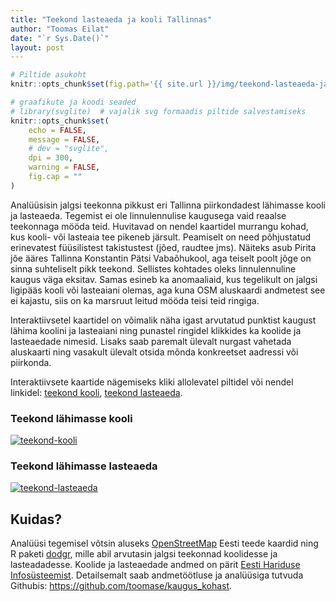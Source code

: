 ```yaml
---
title: "Teekond lasteaeda ja kooli Tallinnas"
author: "Toomas Eilat"
date: "`r Sys.Date()`"
layout: post
---
```


```r
# Piltide asukoht
knitr::opts_chunk$set(fig.path='{{ site.url }}/img/teekond-lasteaeda-ja-kooli-')
```

```r
# graafikute ja koodi seaded
# library(svglite)  # vajalik svg formaadis piltide salvestamiseks
knitr::opts_chunk$set(
    echo = FALSE, 
    message = FALSE,
    # dev = "svglite",
    dpi = 300,
    warning = FALSE,
    fig.cap = ""
)
```

Analüüsisin jalgsi teekonna pikkust eri Tallinna piirkondadest lähimasse kooli ja lasteaeda. Tegemist ei ole linnulennulise kaugusega vaid reaalse teekonnaga mööda teid. Huvitavad on nendel kaartidel murrangu kohad, kus kooli- või lasteaia tee pikeneb järsult. Peamiselt on need põhjustatud erinevatest füüsilistest takistustest (jõed, raudtee jms). Näiteks asub Pirita jõe ääres Tallinna Konstantin Pätsi Vabaõhukool, aga teiselt poolt jõge on sinna suhteliselt pikk teekond. Sellistes kohtades oleks linnulennuline kaugus väga eksitav. Samas esineb ka anomaaliaid, kus tegelikult on jalgsi ligipääs kooli või lasteaiani olemas, aga kuna OSM aluskaardi andmetest see ei kajastu, siis on ka marsruut leitud mööda teisi teid ringiga.

Interaktiivsetel kaartidel on võimalik näha igast arvutatud punktist kaugust lähima koolini ja lasteaiani ning punastel ringidel klikkides ka koolide ja lasteaedade nimesid. Lisaks saab paremalt ülevalt nurgast vahetada aluskaarti ning vasakult ülevalt otsida mõnda konkreetset aadressi või piirkonda.

Interaktiivsete kaartide nägemiseks kliki allolevatel piltidel või nendel linkidel: <a href="http://eilat.ee/files/teekond_kooli.html" target="_blank">teekond kooli</a>, <a href="http://eilat.ee/files/teekond_lasteaeda.html" target="_blank">teekond lasteaeda</a>.

### Teekond lähimasse kooli
<a href="http://eilat.ee/files/teekond_kooli.html" target="_blank"><img border="0" alt="teekond-kooli" src="http://toomase.github.io/img/teekond-kooli.png"></a>

### Teekond lähimasse lasteaeda
<a href="http://eilat.ee/files/teekond_lasteaeda.html" target="_blank"><img border="0" alt="teekond-lasteaeda" src="http://toomase.github.io/img/teekond-lasteaeda.png"></a>


## Kuidas?
Analüüsi tegemisel võtsin aluseks [OpenStreetMap](https://www.openstreetmap.org/) Eesti teede kaardid ning R paketi [dodgr](https://github.com/ATFutures/dodgr), mille abil arvutasin jalgsi teekonnad koolidesse ja lasteadadesse. Koolide ja lasteaedade andmed on pärit [Eesti Hariduse Infosüsteemist](https://koolikaart.hm.ee/). Detailsemalt saab andmetöötluse ja analüüsiga tutvuda Githubis:  [https://github.com/toomase/kaugus_kohast](https://github.com/toomase/kaugus_kohast). 